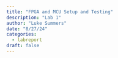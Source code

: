 ```yaml
---
title: "FPGA and MCU Setup and Testing"
description: "Lab 1"
author: "Luke Summers"
date: "8/27/24"
categories:
  - labreport
draft: false
---
```


